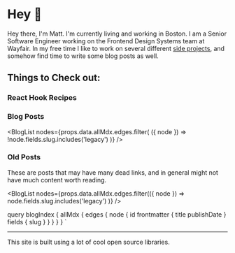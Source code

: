 
# Hey 👋

Hey there, I'm Matt. I'm currently living and working in Boston. I am a Senior
Software Engineer working on the Frontend Design Systems team at Wayfair. In my
free time I like to work on several different
[side projects](https://github.com/hamlim), and somehow find time to write some
blog posts as well.

## Things to Check out:

### <Link to="/recipes">React Hook Recipes</Link>

### Blog Posts

<BlogList
  nodes={props.data.allMdx.edges.filter(
    ({ node }) => !node.fields.slug.includes('legacy')
  )}
/>

### Old Posts

These are posts that may have many dead links, and in general might not have
much content worth reading.

<BlogList
  nodes={props.data.allMdx.edges.filter(({ node }) =>
    node.fields.slug.includes('legacy')
  )}
/>

  query blogIndex {
    allMdx {
      edges {
        node {
          id
          frontmatter {
            title
            publishDate
          }
          fields {
            slug
          }
        }
      }
    }
  }
`

---

This site is built using a lot of <Link to="/credits">cool open source
libraries</Link>.
